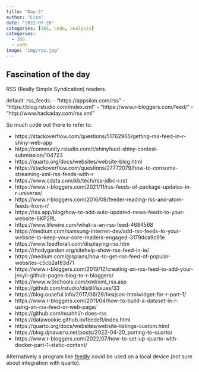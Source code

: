 ```yaml
---
title: "Day-2"
author: "Lisa"
date: "2022-07-28"
categories: [365, code, analysis]
categories:
  - 365
  - code
image: "img/rss.jpg"
---
```


## Fascination of the day

RSS (Really Simple Syndication) readers. 

default:
  rss_feeds:
  - "https://appsilon.com/rss"
  - "https://blog.rstudio.com/index.xml"
  - "https://www.r-bloggers.com/feed/"
  - "http://www.hackaday.com/rss.xml"

So much code out there to refer to: 

 - https://stackoverflow.com/questions/51762965/getting-rss-feed-in-r-shiny-web-app 
 - https://community.rstudio.com/t/shinyfeed-shiny-contest-submission/104723
 - https://quarto.org/docs/websites/website-blog.html
 - https://stackoverflow.com/questions/27772079/how-to-consume-streaming-xml-rss-feeds-with-r 
 - https://www.cdata.com/kb/tech/rss-jdbc-r.rst
 - https://www.r-bloggers.com/2021/11/rss-feeds-of-package-updates-in-r-universe/
 - https://www.r-bloggers.com/2016/08/feeder-reading-rss-and-atom-feeds-from-r/
 - https://rss.app/blog/how-to-add-auto-updated-news-feeds-to-your-website-6KP2RL
 - https://www.lifewire.com/what-is-an-rss-feed-4684568
 - https://medium.com/samsung-internet-dev/add-rss-feeds-to-your-website-to-keep-your-core-readers-engaged-3179dca9c91e 
 - https://www.feedforall.com/displaying-rss.htm 
 - https://rhodygarden.org/sitehelp-show-rss-feed-in-ie/ 
 - https://medium.com/@spians/how-to-get-rss-feed-of-popular-websites-c5cb2af83d71 
 - https://www.r-bloggers.com/2019/12/creating-an-rss-feed-to-add-your-jekyll-github-pages-blog-to-r-bloggers/ 
 - https://www.w3schools.com/xml/xml_rss.asp 
 - https://github.com/rstudio/distill/issues/33
 - https://blog.ouseful.info/2017/06/28/hexjson-htmlwidget-for-r-part-1/
 - https://www.r-bloggers.com/2011/04/how-to-build-a-dataset-in-r-using-an-rss-feed-or-web-page/
 - https://github.com/noahhl/r-does-rss
 - https://datawookie.github.io/feedeR/index.html
 - https://quarto.org/docs/websites/website-listings-custom.html 
 - https://blog.djnavarro.net/posts/2022-04-20_porting-to-quarto/ 
 - https://www.r-bloggers.com/2022/07/how-to-set-up-quarto-with-docker-part-1-static-content/
 
 
Alternatively a program like [feedly](https://feedly.com/) could be used on a local device (not sure about integration with quarto). 